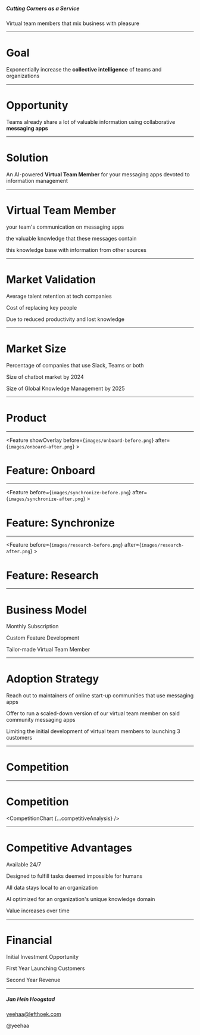 
<Cover>

##### Cutting Corners as a Service

Virtual team members that mix business with pleasure

</Cover>

---

<Basic>

# Goal

Exponentially increase the **collective intelligence** of teams and organizations

</Basic>

---

<Basic>

# Opportunity

Teams already share a lot of valuable information using collaborative
**messaging apps**

</Basic>

---

<Basic>

# Solution

An AI-powered **Virtual Team Member** for your messaging apps devoted to
information management 

</Basic>

---

<Icons>

# Virtual Team Member

<SellingPoint title="moderates">your team's communication on messaging apps</SellingPoint>

<SellingPoint title="organizes">the valuable knowledge that these messages
contain</SellingPoint>

<SellingPoint title="augments">this knowledge base with 
information from other sources</SellingPoint>

</Icons>


---

<Stats>

# Market Validation

<Stat figure="3 years" reference="https://business.linkedin.com/talent-solutions/blog/trends-and-research/2018/the-3-industries-with-the-highest-turnover-rates">Average talent retention at tech companies</Stat>

<Stat figure="$200K"
reference="https://www.businessknowhow.com/manage/loveem/numbers.htm">Cost of replacing key people</Stat>

<Stat figure="67%"
reference="https://www.shrm.org/hr-today/news/all-things-work/pages/to-have-and-to-hold.aspx">
Due to reduced productivity and lost
knowledge</Stat>
  
</Stats>

---

<Stats>

# Market Size

<Stat figure="91%"
reference="https://www.computerworld.com/article/3403675/slack-or-teams-many-businesses-opt-for-both.html#:~:text=Mio%20polled%20200%20IT%20decision,hundreds%20of%20thousands%20of%20employees.&text=The%20company%20found%20that%2091,66%25%20of%20the%20organizations%20surveyed">Percentage
of companies that use Slack, Teams or
both</Stat>

<Stat figure="$9.4B"
reference="https://www.businessinsider.com/chatbot-market-stats-trends?r=DE&IR=T">Size
of chatbot market by 2024</Stat>

<Stat figure="$1.2T"
reference="https://www.globenewswire.com/news-release/2018/05/11/1501037/0/en/Global-Knowledge-Management-Market-Will-Reach-USD-1-232-000-million-by-2025-Zion-Market-Research.html">Size
of Global Knowledge Management by 2025</Stat>

</Stats>

---

<SectionCover variant="midnight">

# Product

</SectionCover>

---

<Feature showOverlay before={`images/onboard-before.png`} after={`images/onboard-after.png`} >

  # Feature: Onboard

</Feature>

---

<Feature before={`images/synchronize-before.png`} after={`images/synchronize-after.png`} >

  # Feature: Synchronize

</Feature>

---

<Feature before={`images/research-before.png`} after={`images/research-after.png`} >

  # Feature: Research 

</Feature>

---

<Stats>

# Business Model

<Stat figure="€3000">Monthly Subscription</Stat>

<Stat figure="€30K">Custom Feature Development</Stat>

<Stat figure="€300K">Tailor-made Virtual Team Member</Stat>

</Stats>

---

<Icons>

# Adoption Strategy

<SellingPoint title="Chat">Reach out to maintainers of online start-up
communities that use messaging apps</SellingPoint>

<SellingPoint title="Sample">Offer to run a scaled-down version of our virtual
team member on said community messaging apps</SellingPoint>

<SellingPoint title="Ration">Limiting the initial development of virtual team members to
launching 3 customers</SellingPoint>

</Icons>

---

<SectionCover>

# Competition

</SectionCover>

---

<Basic variant="midnight">

# Competition

  <CompetitionChart {...competitiveAnalysis} />

</Basic>

---

<Icons>

# Competitive Advantages

<SellingPoint title="loyal">Available 24/7</SellingPoint>

<SellingPoint title="different">Designed to fulfill tasks deemed impossible for
humans</SellingPoint>

<SellingPoint title="discrete">All data stays local to an
organization</SellingPoint>

<SellingPoint title="bespoke">AI optimized for an organization's unique knowledge
domain</SellingPoint>

<SellingPoint title="eager">Value increases over time</SellingPoint>

</Icons>

---

<Stats>

# Financial

<Stat figure="€100K">Initial Investment Opportunity</Stat>

<Stat figure="3 x €50K">First Year Launching Customers</Stat>

<Stat figure="€2M">Second Year Revenue</Stat>

</Stats>

---

<Cover>

##### Jan Hein Hoogstad

yeehaa@lefthoek.com

@yeehaa

</Cover>

